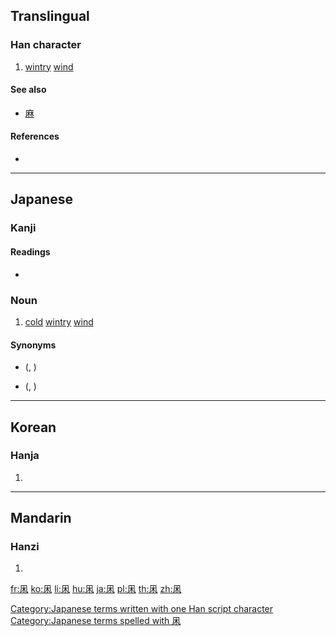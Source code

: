==Translingual==

===Han character===
{{Han char|rn=16|rad=几|as=04|sn=6|four=|canj=HND,XXHND|ids=⿵⺇木}}

# [[wintry]] [[wind]]

====See also====
* {{l|mul|床}} [[麻]]

====References====
* {{Han ref|kx=0134.121|dkj=01757|dj=0299.250|hdz=10277.011|uh=51E9|ud=20969}}

----

==Japanese==

===Kanji===
{{ja-kanji|grade=|rs=几04}}

====Readings====
* {{ja-readings|kun=[[こがらし]] (kogarashi)}}

===Noun===
{{ja-noun|こがらし}}

# [[cold]] [[wintry]] [[wind]]

====Synonyms====
* {{l|ja|木枯し}} ({{l|ja|こがらし}}, {{l|ja|kogarashi|sc=Latn}})
* {{l|ja|木枯らし}} ({{l|ja|こがらし}}, {{l|ja|kogarashi|sc=Latn}})

[[Category:Japanese terms written with one Han script character]]
[[Category:Japanese terms spelled with 凩]]

----

==Korean==

===Hanja===
{{ko-hanja|hangeul=목|rv=mok|mr=mok}}

# {{defn|lang=ko|sort=几04}}

----

==Mandarin==

===Hanzi===
{{cmn-hanzi|pin=[[mu]]|wg=mu}}

# {{defn|lang=cmn|sort=几04}}

[[fr:凩]]
[[ko:凩]]
[[li:凩]]
[[hu:凩]]
[[ja:凩]]
[[pl:凩]]
[[th:凩]]
[[zh:凩]]
